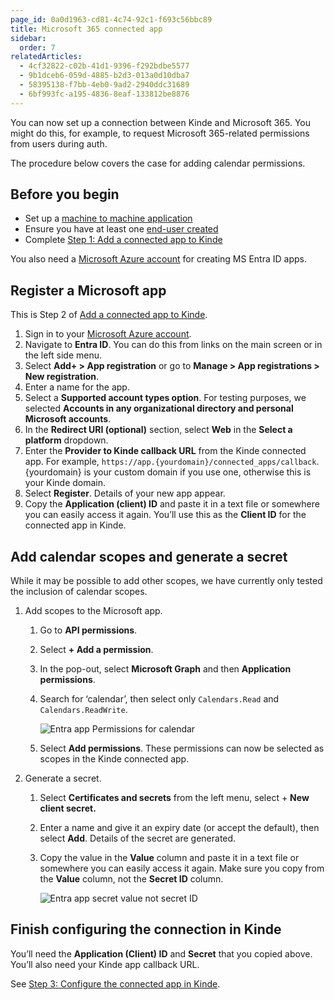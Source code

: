 ```yaml
---
page_id: 0a0d1963-cd81-4c74-92c1-f693c56bbc89
title: Microsoft 365 connected app
sidebar:
  order: 7
relatedArticles:
  - 4cf32822-c02b-41d1-9396-f292bdbe5577
  - 9b1dceb6-059d-4885-b2d3-013a0d10dba7
  - 58395138-f7bb-4eb0-9ad2-2940ddc31689
  - 6bf993fc-a195-4836-8eaf-133812be8876
---
```


You can now set up a connection between Kinde and Microsoft 365. You might do this, for example, to request Microsoft 365-related permissions from users during auth. 

The procedure below covers the case for adding calendar permissions.

## Before you begin

- Set up a [machine to machine application](/developer-tools/kinde-api/connect-to-kinde-api/)
- Ensure you have at least one [end-user created](/manage-users/add-and-edit/add-and-edit-users/)
- Complete [Step 1: Add a connected app to Kinde](/integrate/connected-apps/add-connected-apps/#step-1-add-the-connected-app-in-kinde)

You also need a [Microsoft Azure account](https://portal.azure.com/#home) for creating MS Entra ID apps.

## Register a Microsoft app

This is Step 2 of [Add a connected app to Kinde](/integrate/connected-apps/add-connected-apps/#step-1-add-the-connected-app-in-kinde).

1. Sign in to your [Microsoft Azure account](https://portal.azure.com/).
2. Navigate to **Entra ID**. You can do this from links on the main screen or in the left side menu.
3. Select **Add+ > App registration** or go to **Manage > App registrations > New registration**.
4. Enter a name for the app.
5. Select a **Supported account types option**. For testing purposes, we selected **Accounts in any organizational directory and personal Microsoft accounts**.
6. In the **Redirect URI (optional)** section, select **Web** in the **Select a platform** dropdown.
7. Enter the **Provider to Kinde callback URL** from the Kinde connected app. For example, `https://app.{yourdomain}/connected_apps/callback`. {yourdomain} is your custom domain if you use one, otherwise this is your Kinde domain.
8. Select **Register**. Details of your new app appear.
9. Copy the **Application (client) ID** and paste it in a text file or somewhere you can easily access it again. You’ll use this as the **Client ID** for the connected app in Kinde.

## Add calendar scopes and generate a secret

<Aside type="warning">

While it may be possible to add other scopes, we have currently only tested the inclusion of calendar scopes.

</Aside>

1. Add scopes to the Microsoft app. 
    1. Go to **API permissions**.
    2. Select **+ Add a permission**.
    3. In the pop-out, select **Microsoft Graph** and then **Application permissions**.
    4. Search for ‘calendar’, then select only `Calendars.Read` and `Calendars.ReadWrite`.
        
        ![Entra app Permissions for calendar](https://imagedelivery.net/skPPZTHzSlcslvHjesZQcQ/1fa72783-a7e0-45d1-08ee-ba6df5106300/public)
        
    5. Select **Add permissions**. These permissions can now be selected as scopes in the Kinde connected app.
2. Generate a secret.
    1. Select **Certificates and secrets** from the left menu, select + **New client secret.**
    2. Enter a name and give it an expiry date (or accept the default), then select **Add**. Details of the secret are generated.
    3. Copy the value in the **Value** column and paste it in a text file or somewhere you can easily access it again. Make sure you copy from the **Value** column, not the **Secret ID** column.
        
        ![Entra app secret value not secret ID](https://imagedelivery.net/skPPZTHzSlcslvHjesZQcQ/56dd1ace-8646-44c9-9add-982528e4a800/public)
        

## Finish configuring the connection in Kinde

You’ll need the **Application (Client) ID** and **Secret** that you copied above. You’ll also need your Kinde app callback URL.

See [Step 3: Configure the connected app in Kinde](/integrate/connected-apps/add-connected-apps/#step-3-configure-the-connected-app-in-kinde).
